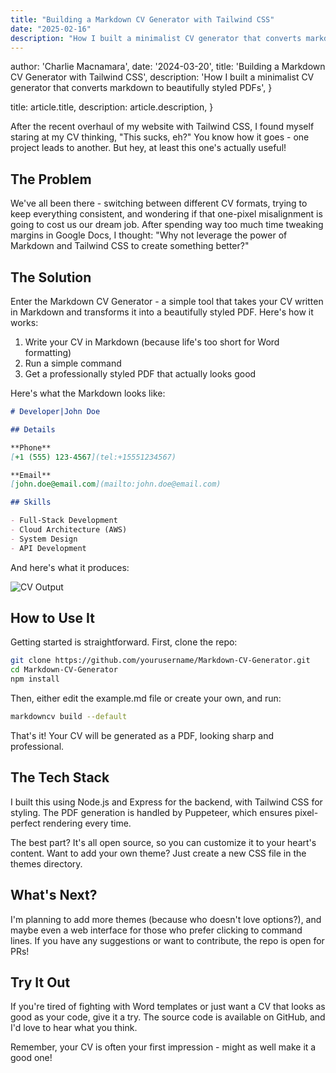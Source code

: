 ```yaml
---
title: "Building a Markdown CV Generator with Tailwind CSS"
date: "2025-02-16"
description: "How I built a minimalist CV generator that converts markdown to beautifully styled PDFs"
---
```



  author: 'Charlie Macnamara',
  date: '2024-03-20',
  title: 'Building a Markdown CV Generator with Tailwind CSS',
  description:
    'How I built a minimalist CV generator that converts markdown to beautifully styled PDFs',
}

  title: article.title,
  description: article.description,
}


After the recent overhaul of my website with Tailwind CSS, I found myself staring at my CV 
thinking, "This sucks, eh?" You know how it goes - one project leads to another. But hey, at 
least this one's actually useful!

## The Problem

We've all been there - switching between different CV formats, trying to keep everything 
consistent, and wondering if that one-pixel misalignment is going to cost us our dream job. 
After spending way too much time tweaking margins in Google Docs, I thought: "Why not leverage 
the power of Markdown and Tailwind CSS to create something better?"

## The Solution

Enter the Markdown CV Generator - a simple tool that takes your CV written in Markdown and 
transforms it into a beautifully styled PDF. Here's how it works:

1. Write your CV in Markdown (because life's too short for Word formatting)
2. Run a simple command
3. Get a professionally styled PDF that actually looks good

Here's what the Markdown looks like:

```markdown
# Developer|John Doe

## Details

**Phone**  
[+1 (555) 123-4567](tel:+15551234567)

**Email**  
[john.doe@email.com](mailto:john.doe@email.com)

## Skills

- Full-Stack Development
- Cloud Architecture (AWS)
- System Design
- API Development
```

And here's what it produces:

![CV Output](developer-john-doe-resume-1.png)

## How to Use It

Getting started is straightforward. First, clone the repo:

```bash
git clone https://github.com/yourusername/Markdown-CV-Generator.git
cd Markdown-CV-Generator
npm install
```

Then, either edit the example.md file or create your own, and run:

```bash
markdowncv build --default
```

That's it! Your CV will be generated as a PDF, looking sharp and professional.

## The Tech Stack

I built this using Node.js and Express for the backend, with Tailwind CSS for styling. The PDF 
generation is handled by Puppeteer, which ensures pixel-perfect rendering every time.

The best part? It's all open source, so you can customize it to your heart's content. Want to 
add your own theme? Just create a new CSS file in the themes directory.

## What's Next?

I'm planning to add more themes (because who doesn't love options?), and maybe even a web 
interface for those who prefer clicking to command lines. If you have any suggestions or want 
to contribute, the repo is open for PRs!

## Try It Out

If you're tired of fighting with Word templates or just want a CV that looks as good as your 
code, give it a try. The source code is available on GitHub, and I'd love to hear what you 
think.

Remember, your CV is often your first impression - might as well make it a good one! 